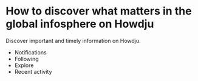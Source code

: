 # How to discover what matters in the global infosphere on Howdju

Discover important and timely information on Howdju.

* Notifications
* Following
* Explore
* Recent activity
